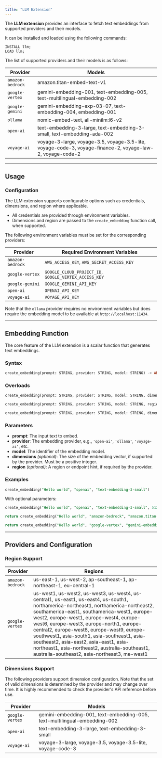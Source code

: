 ```yaml
---
title: "LLM Extension"
---
```


The **LLM extension** provides an interface to fetch text embeddings from supported providers and their models.

It can be installed and loaded using the following commands:

```sql
INSTALL llm;
LOAD llm;
```

The list of supported providers and their models is as follows:

| Provider | Models |
| --- | --- |
| `amazon-bedrock` | amazon.titan-embed-text-v1 |
| `google-vertex` | gemini-embedding-001, text-embedding-005, text-multilingual-embedding-002 |
| `google-gemini` | gemini-embedding-exp-03-07, text-embedding-004, embedding-001 |
| `ollama` | nomic-embed-text, all-minilm:l6-v2 |
| `open-ai` | text-embedding-3-large, text-embedding-3-small, text-embedding-ada-002 |
| `voyage-ai` | voyage-3-large, voyage-3.5, voyage-3.5-lite, voyage-code-3, voyage-finance-2, voyage-law-2, voyage-code-2 |

---

## Usage

### Configuration

The LLM extension supports configurable options such as credentials, dimensions, and region where applicable.

- All credentials are provided through environment variables.
- Dimensions and region are passed to the `create_embedding` function call, when supported.

The following environment variables must be set for the corresponding providers:

| Provider | Required Environment Variables |
| --- | --- |
| `amazon-bedrock` | `AWS_ACCESS_KEY`, `AWS_SECRET_ACCESS_KEY` |
| `google-vertex` | `GOOGLE_CLOUD_PROJECT_ID`, `GOOGLE_VERTEX_ACCESS_KEY` |
| `google-gemini` | `GOOGLE_GEMINI_API_KEY` |
| `open-ai` | `OPENAI_API_KEY` |
| `voyage-ai` | `VOYAGE_API_KEY` |

Note that the `ollama` provider requires no environment variables but does require the embedding model to be available at `http://localhost:11434`.

---

## Embedding Function

The core feature of the LLM extension is a scalar function that generates text embeddings.

### Syntax

```sql
create_embedding(prompt: STRING, provider: STRING, model: STRING) -> ARRAY<FLOAT>
```

### Overloads

```sql
create_embedding(prompt: STRING, provider: STRING, model: STRING, dimensions: INT64) -> ARRAY<FLOAT>
```

```sql
create_embedding(prompt: STRING, provider: STRING, model: STRING, region: STRING) -> ARRAY<FLOAT>
```

```sql
create_embedding(prompt: STRING, provider: STRING, model: STRING, dimensions: INT64, region: STRING) -> ARRAY<FLOAT>
```

### Parameters

- **prompt**: The input text to embed.
- **provider**: The embedding provider, e.g., `'open-ai'`, `'ollama'`, `'voyage-ai'`, etc.
- **model**: The identifier of the embedding model.
- **dimensions** *(optional)*: The size of the embedding vector, if supported by the provider. Must be a positive integer.
- **region** *(optional)*: A region or endpoint hint, if required by the provider.

### Examples

```sql
create_embedding("Hello world", "openai", "text-embedding-3-small")
```

With optional parameters:

```sql
create_embedding("Hello world", "openai", "text-embedding-3-small", 512)
```

```sql
return create_embedding("Hello world", "amazon-bedrock", "amazon.titan-embed-text-v1", "us-east-1");
```

```sql
return create_embedding("Hello world", "google-vertex", "gemini-embedding-001", 256, "us-east1");
```

---

## Providers and Configuration

### Region Support

| Provider | Regions |
| --- | --- |
| `amazon-bedrock` | us-east-1, us-west-2, ap-southeast-1, ap-northeast-1, eu-central-1 |
| `google-vertex` | us-west1, us-west2, us-west3, us-west4, us-central1, us-east1, us-east4, us-south1, northamerica-northeast1, northamerica-northeast2, southamerica-east1, southamerica-west1, europe-west2, europe-west1, europe-west4, europe-west6, europe-west3, europe-north1, europe-central2, europe-west8, europe-west9, europe-southwest1, asia-south1, asia-southeast1, asia-southeast2, asia-east2, asia-east1, asia-northeast1, asia-northeast2, australia-southeast1, australia-southeast2, asia-northeast3, me-west1 |

### Dimensions Support

The following providers support dimension configuration. Note that the set of valid dimensions is determined by the provider and may change over time. It is highly recommended to check the provider's API reference before use.

| Provider | Models |
| --- | --- |
| `google-vertex` | gemini-embedding-001, text-embedding-005, text-multilingual-embedding-002 |
| `open-ai` | text-embedding-3-large, text-embedding-3-small |
| `voyage-ai` | voyage-3-large, voyage-3.5, voyage-3.5-lite, voyage-code-3 |
